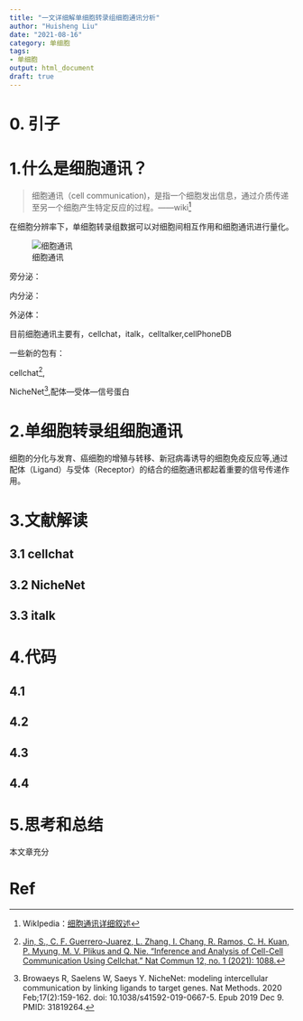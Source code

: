 ---
title: "一文详细解单细胞转录组细胞通讯分析"
author: "Huisheng Liu"
date: "2021-08-16"
category: 单细胞
tags: 
- 单细胞
output: html_document
draft: true
---

# 0. 引子

> 





# 1.什么是细胞通讯？

> 细胞通讯（cell communication)，是指一个细胞发出信息，通过介质传递至另一个细胞产生特定反应的过程。——wiki[^1]

在细胞分辨率下，单细胞转录组数据可以对细胞间相互作用和细胞通讯进行量化。

![细胞通讯](../pic/cell_communication.png)

旁分泌：

内分泌：

外泌体：

目前细胞通讯主要有，cellchat，italk，celltalker,cellPhoneDB

一些新的包有：

cellchat[^2],

NicheNet[^3],配体---受体---信号蛋白

# 2.单细胞转录组细胞通讯

细胞的分化与发育、癌细胞的增殖与转移、新冠病毒诱导的细胞免疫反应等,通过配体（Ligand）与受体（Receptor）的结合的细胞通讯都起着重要的信号传递作用。


# 3.文献解读

## 3.1 cellchat

## 3.2 NicheNet


## 3.3 italk


# 4.代码

## 4.1

## 4.2

## 4.3

## 4.4














# 5.思考和总结

本文章充分



















# Ref  
[^1]:WikIpedia：[细胞通讯详细叙述](https://github.com/Farewellznm/myblog/blob/main/content/posts/doc/%E7%BB%86%E8%83%9E%E9%80%9A%E8%AE%AF.pdf)
[^2]: [Jin, S., C. F. Guerrero-Juarez, L. Zhang, I. Chang, R. Ramos, C. H. Kuan, P. Myung, M. V. Plikus and Q. Nie. "Inference and Analysis of Cell-Cell Communication Using Cellchat." Nat Commun 12, no. 1 (2021): 1088.](https://www.nature.com/articles/s41467-021-21246-9.pdf)

[^3]:Browaeys R, Saelens W, Saeys Y. NicheNet: modeling intercellular communication by linking ligands to target genes. Nat Methods. 2020 Feb;17(2):159-162. doi: 10.1038/s41592-019-0667-5. Epub 2019 Dec 9. PMID: 31819264.














